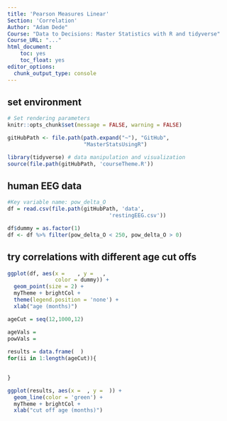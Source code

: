 ```yaml
---
title: 'Pearson Measures Linear'
Section: 'Correlation'
Author: "Adam Dede"
Course: "Data to Decisions: Master Statistics with R and tidyverse"
Course_URL: "..." 
html_document:
    toc: yes
    toc_float: yes
editor_options:
  chunk_output_type: console
---
```



## set environment

```r

# Set rendering parameters
knitr::opts_chunk$set(message = FALSE, warning = FALSE)

gitHubPath <- file.path(path.expand("~"), "GitHub", 
                        "MasterStatsUsingR")

library(tidyverse) # data manipulation and visualization
source(file.path(gitHubPath, 'courseTheme.R'))


```

## human EEG data 

```r

#Key variable name: pow_delta_O
df = read.csv(file.path(gitHubPath, 'data',
                                'restingEEG.csv'))

df$dummy = as.factor(1) 
df <- df %>% filter(pow_delta_O < 250, pow_delta_O > 0)


```

## try correlations with different age cut offs

```r

ggplot(df, aes(x =    , y =   , 
               color = dummy)) + 
  geom_point(size = 2) + 
  myTheme + brightCol + 
  theme(legend.position = 'none') +
  xlab("age (months)")

ageCut = seq(12,1000,12)

ageVals =  
powVals =  
  
results = data.frame(  )
for(ii in 1:length(ageCut)){

  
}

ggplot(results, aes(x =  , y =  )) +
  geom_line(color = 'green') +
  myTheme + brightCol +
  xlab("cut off age (months)")

```

